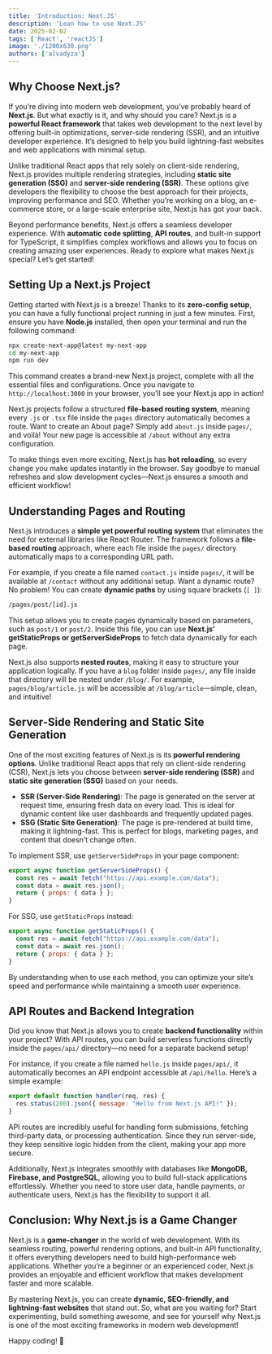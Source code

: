---
title: 'Introduction: Next.JS'
description: 'Lean how to use Next.JS'
date: 2025-02-02
tags: ['React', 'reactJS']
image: './1200x630.png'
authors: ['alvadyza']
---

## Why Choose Next.js?

If you’re diving into modern web development, you’ve probably heard of **Next.js**. But what exactly is it, and why should you care? Next.js is a **powerful React framework** that takes web development to the next level by offering built-in optimizations, server-side rendering (SSR), and an intuitive developer experience. It’s designed to help you build lightning-fast websites and web applications with minimal setup.

Unlike traditional React apps that rely solely on client-side rendering, Next.js provides multiple rendering strategies, including **static site generation (SSG)** and **server-side rendering (SSR)**. These options give developers the flexibility to choose the best approach for their projects, improving performance and SEO. Whether you’re working on a blog, an e-commerce store, or a large-scale enterprise site, Next.js has got your back.

Beyond performance benefits, Next.js offers a seamless developer experience. With **automatic code splitting**, **API routes**, and built-in support for TypeScript, it simplifies complex workflows and allows you to focus on creating amazing user experiences. Ready to explore what makes Next.js special? Let’s get started!

## Setting Up a Next.js Project

Getting started with Next.js is a breeze! Thanks to its **zero-config setup**, you can have a fully functional project running in just a few minutes. First, ensure you have **Node.js** installed, then open your terminal and run the following command:

```sh
npx create-next-app@latest my-next-app
cd my-next-app
npm run dev
```

This command creates a brand-new Next.js project, complete with all the essential files and configurations. Once you navigate to `http://localhost:3000` in your browser, you’ll see your Next.js app in action!

Next.js projects follow a structured **file-based routing system**, meaning every `.js` or `.tsx` file inside the `pages` directory automatically becomes a route. Want to create an About page? Simply add `about.js` inside `pages/`, and voilà! Your new page is accessible at `/about` without any extra configuration.

To make things even more exciting, Next.js has **hot reloading**, so every change you make updates instantly in the browser. Say goodbye to manual refreshes and slow development cycles—Next.js ensures a smooth and efficient workflow!

## Understanding Pages and Routing

Next.js introduces a **simple yet powerful routing system** that eliminates the need for external libraries like React Router. The framework follows a **file-based routing** approach, where each file inside the `pages/` directory automatically maps to a corresponding URL path.

For example, if you create a file named `contact.js` inside `pages/`, it will be available at `/contact` without any additional setup. Want a dynamic route? No problem! You can create **dynamic paths** by using square brackets (`[ ]`):

```sh
/pages/post/[id].js
```

This setup allows you to create pages dynamically based on parameters, such as `post/1` or `post/2`. Inside this file, you can use **Next.js’ getStaticProps or getServerSideProps** to fetch data dynamically for each page.

Next.js also supports **nested routes**, making it easy to structure your application logically. If you have a `blog` folder inside `pages/`, any file inside that directory will be nested under `/blog/`. For example, `pages/blog/article.js` will be accessible at `/blog/article`—simple, clean, and intuitive!

## Server-Side Rendering and Static Site Generation

One of the most exciting features of Next.js is its **powerful rendering options**. Unlike traditional React apps that rely on client-side rendering (CSR), Next.js lets you choose between **server-side rendering (SSR)** and **static site generation (SSG)** based on your needs.

- **SSR (Server-Side Rendering)**: The page is generated on the server at request time, ensuring fresh data on every load. This is ideal for dynamic content like user dashboards and frequently updated pages.
- **SSG (Static Site Generation)**: The page is pre-rendered at build time, making it lightning-fast. This is perfect for blogs, marketing pages, and content that doesn’t change often.

To implement SSR, use `getServerSideProps` in your page component:

```js
export async function getServerSideProps() {
  const res = await fetch("https://api.example.com/data");
  const data = await res.json();
  return { props: { data } };
}
```

For SSG, use `getStaticProps` instead:

```js
export async function getStaticProps() {
  const res = await fetch("https://api.example.com/data");
  const data = await res.json();
  return { props: { data } };
}
```

By understanding when to use each method, you can optimize your site’s speed and performance while maintaining a smooth user experience.

## API Routes and Backend Integration

Did you know that Next.js allows you to create **backend functionality** within your project? With API routes, you can build serverless functions directly inside the `pages/api/` directory—no need for a separate backend setup!

For instance, if you create a file named `hello.js` inside `pages/api/`, it automatically becomes an API endpoint accessible at `/api/hello`. Here’s a simple example:

```js
export default function handler(req, res) {
  res.status(200).json({ message: "Hello from Next.js API!" });
}
```

API routes are incredibly useful for handling form submissions, fetching third-party data, or processing authentication. Since they run server-side, they keep sensitive logic hidden from the client, making your app more secure.

Additionally, Next.js integrates smoothly with databases like **MongoDB, Firebase, and PostgreSQL**, allowing you to build full-stack applications effortlessly. Whether you need to store user data, handle payments, or authenticate users, Next.js has the flexibility to support it all.

## Conclusion: Why Next.js is a Game Changer

Next.js is a **game-changer** in the world of web development. With its seamless routing, powerful rendering options, and built-in API functionality, it offers everything developers need to build high-performance web applications. Whether you’re a beginner or an experienced coder, Next.js provides an enjoyable and efficient workflow that makes development faster and more scalable.

By mastering Next.js, you can create **dynamic, SEO-friendly, and lightning-fast websites** that stand out. So, what are you waiting for? Start experimenting, build something awesome, and see for yourself why Next.js is one of the most exciting frameworks in modern web development!

Happy coding! 🚀
